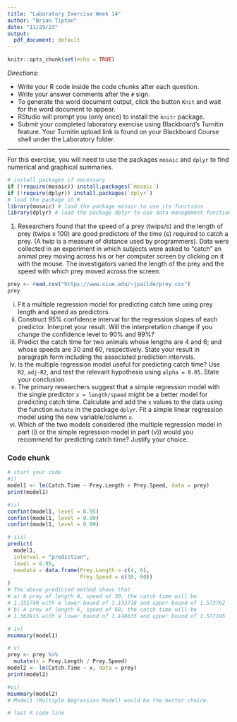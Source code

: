 ```yaml
---
title: "Laboratory Exercise Week 14"
author: "Brian Tipton"
date: "11/29/23"
output:
  pdf_document: default
---
```


```r
knitr::opts_chunk$set(echo = TRUE)
```

*Directions*: 

* Write your R code inside the code chunks after each question.
* Write your answer comments after the `#` sign.
* To generate the word document output, click the button `Knit` and wait for the word document to appear.
* RStudio will prompt you (only once) to install the `knitr` package.
* Submit your completed laboratory exercise using Blackboard's Turnitin feature. Your Turnitin upload link is found on your Blackboard Course shell under the Laboratory folder.

***

For this exercise, you will need to use the packages `mosaic` and `dplyr` to find numerical and graphical summaries.


```r
# install packages if necessary
if (!require(mosaic)) install.packages(`mosaic`)
if (!require(dplyr)) install.packages(`dplyr`)
# load the package in R
library(mosaic) # load the package mosaic to use its functions
library(dplyr) # load the package dplyr to use data management functions
```


1. Researchers found that the speed of a prey (twips/s) and the length of prey (twips x 100) are good predictors of the time (s) required to catch a prey. (A twip is a measure of distance used by programmers). Data were collected in an experiment in which subjects were asked to "catch" an animal prey moving across his or her computer screen by clicking on it with the mouse. The investigators varied the length of the prey and the speed with which prey moved across the screen.

```r
prey <- read.csv("https://www.siue.edu/~jpailde/prey.csv")
prey
```

  i) Fit a multiple regression model for predicting catch time using prey length and speed as predictors.  
  ii) Construct 95\% confidence interval for the regression slopes of each predictor. Interpret your result. Will the interpretation change if you change the confidence level to 90\% and 99\%?  
  iii) Predict the catch time for two animals whose lengths are 4 and 6; and whose speeds are 30 and 60, respectively. State your result in paragraph form including the associated prediction intervals.  
  iv) Is the multiple regression model useful for predicting catch time? Use `R2`, `adj-R2`, and test the relevant hypothesis using `alpha = 0.05`. State your conclusion.  
  v) The primary researchers suggest that a simple regression model with the single predictor `x = length/speed` might be a better model for predicting catch time. Calculate and add the `x` values to the data using the function `mutate` in the package `dplyr`. Fit a simple linear regression model using the new variable/column `x`.   
  vi) Which of the two models considered (the multiple regression model in part (i) or the simple regression model in part (v)) would you recommend for predicting catch time? Justify your choice.   
  
  
### Code chunk
```r
# start your code
#i)
model1 <- lm(Catch.Time ~ Prey.Length + Prey.Speed, data = prey)
print(model1)

#ii)
confint(model1, level = 0.95)
confint(model1, level = 0.90)
confint(model1, level = 0.99)

# iii)
predict(
  model1,
  interval = "prediction",
  level = 0.95,
  newdata = data.frame(Prey.Length = c(4, 6),
                       Prey.Speed = c(30, 60))
)
# The above predicted method shows that
# a) A prey of length 4, speed of 30, the catch time will be 
# 1.355740 with a lower bound of 1.133718 and upper bound of 1.573762
# b) A prey of length 6, speed of 60, the catch time will be 
# 1.362915 with a lower bound of 1.148635 and upper bound of 1.577195

# iv)
msummary(model1)

# v)
prey <- prey %>%
  mutate(x = Prey.Length / Prey.Speed)
model2 <- lm(Catch.Time ~ x, data = prey)
print(model2)

#vi)
msummary(model2)
# Model1 (Multiple Regression Model) would be the better choice. 

# last R code line
```
